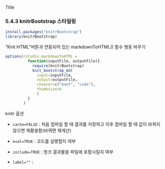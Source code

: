 Title

### 5.4.3 knitrBootstrap 스타일링

```r
install.packages("knitrBootstrap")
library(knitrBootstrap)
```

"Knit HTML"버튼과 연동되어 있는  markdownToHTML() 함수 행동 바꾸기
```r
options(rstudio.markdownToHTML = 
          function(inputFile, outputFile){
            require(knitrBootstrap)
            knit_bootstrap_md(
              input=inputFile,
              output=outputFile,
              chooser=c("boot", "code"),
              thumbsize=6
              )
          }
        )
```

knitr 옵션

- `cache=FALSE` : 처음 컴파일 할 때 결과를 저장하고 이후 컴파일 할 때 값이 바뀌지 않으면 재활용함(바뀌면 재계산)

- `eval=TRUE` : 코드를 실행할지 여부

- `include=TRUE` : 청크 결과물을 파일에 포함시킬지 여부

- `label=""` : 